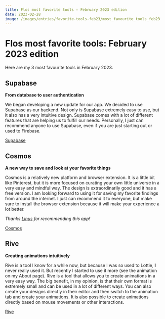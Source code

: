 ```yaml
---
title: Flos most favorite tools – February 2023 edition
date: 2023-02-28
image: /images/entries/favorite-tools-feb23/most_favourite_tools_feb23.webp
---
```


# Flos most favorite tools: February 2023 edition

Here are my 3 most favourite tools in February 2023.

## Supabase

**From database to user authentication**

We began developing a new update for our app. We decided to use Supabase as our backend. Not only is Supabase extremely easy to use, but it also has a very intuitive design. Supabase comes with a lot of different features that are helping us to fulfill our needs. Personally, I just can recommend anyone to use Supabase, even if you are just starting out or used to Firebase.

[Supabase](https://supabase.com/)

## Cosmos

**A new way to save and look at your favorite things**

Cosmos is a relatively new platform and browser extension. It is a little bit like Pinterest, but it is more focused on curating your own little universe in a very easy and mindful way. The design is extraordinarily good and it has a free version. I am looking forward to using it for saving my favorite findings from around the internet. I just can recommend it to everyone, but make sure to install the browser extension because it will make your experience a lot better.

_Thanks [Linus](https://linusrogge.com/) for recommending this app!_

[Cosmos](https://cosmos.so/)

## Rive

**Creating animations intuitively**

Rive is a tool I know for a while now, but because I was so used to Lottie, I never really used it. But recently I started to use it more (see the animation on my About page). Rive is a tool that allows you to create animations in a very easy way. The big benefit, in my opinion, is that their own format is extremely small and can be used in a lot of different ways. You can also create your designs directly in their editor and then switch to the animation tab and create your animations. It is also possible to create animations directly based on mouse movements or other interactions.

[Rive](https://rive.app/)
